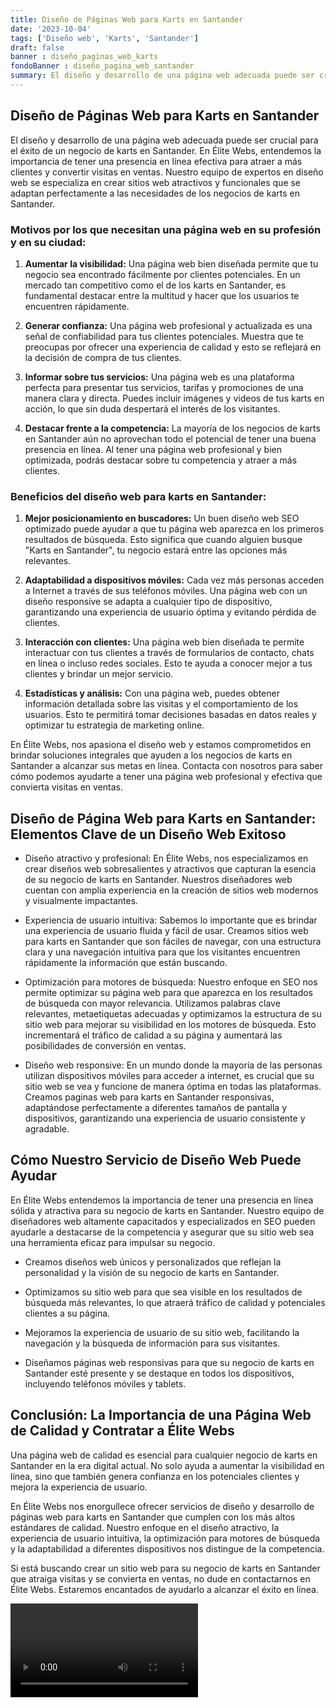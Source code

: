 ```yaml
---
title: Diseño de Páginas Web para Karts en Santander
date: '2023-10-04'
tags: ['Diseño web', 'Karts', 'Santander']
draft: false
banner : diseño_paginas_web_karts
fondoBanner : diseño_pagina_web_santander
summary: El diseño y desarrollo de una página web adecuada puede ser crucial para el éxito de un negocio de karts en Santander. En Élite Webs, entendemos la importancia de tener una presencia en línea efectiva para atraer a más clientes y convertir visitas en ventas. Nuestro equipo de expertos en diseño web se especializa en crear sitios web atractivos y funcionales que se adaptan perfectamente a las necesidades de los negocios de karts en Santander.
---
```


## Diseño de Páginas Web para Karts en Santander

El diseño y desarrollo de una página web adecuada puede ser crucial para el éxito de un negocio de karts en Santander. En Élite Webs, entendemos la importancia de tener una presencia en línea efectiva para atraer a más clientes y convertir visitas en ventas. Nuestro equipo de expertos en diseño web se especializa en crear sitios web atractivos y funcionales que se adaptan perfectamente a las necesidades de los negocios de karts en Santander.

### Motivos por los que necesitan una página web en su profesión y en su ciudad:

1. **Aumentar la visibilidad:** Una página web bien diseñada permite que tu negocio sea encontrado fácilmente por clientes potenciales. En un mercado tan competitivo como el de los karts en Santander, es fundamental destacar entre la multitud y hacer que los usuarios te encuentren rápidamente.

2. **Generar confianza:** Una página web profesional y actualizada es una señal de confiabilidad para tus clientes potenciales. Muestra que te preocupas por ofrecer una experiencia de calidad y esto se reflejará en la decisión de compra de tus clientes.

3. **Informar sobre tus servicios:** Una página web es una plataforma perfecta para presentar tus servicios, tarifas y promociones de una manera clara y directa. Puedes incluir imágenes y videos de tus karts en acción, lo que sin duda despertará el interés de los visitantes.

4. **Destacar frente a la competencia:** La mayoría de los negocios de karts en Santander aún no aprovechan todo el potencial de tener una buena presencia en línea. Al tener una página web profesional y bien optimizada, podrás destacar sobre tu competencia y atraer a más clientes.

### Beneficios del diseño web para karts en Santander:

1. **Mejor posicionamiento en buscadores:** Un buen diseño web SEO optimizado puede ayudar a que tu página web aparezca en los primeros resultados de búsqueda. Esto significa que cuando alguien busque "Karts en Santander", tu negocio estará entre las opciones más relevantes.

2. **Adaptabilidad a dispositivos móviles:** Cada vez más personas acceden a Internet a través de sus teléfonos móviles. Una página web con un diseño responsive se adapta a cualquier tipo de dispositivo, garantizando una experiencia de usuario óptima y evitando pérdida de clientes.

3. **Interacción con clientes:** Una página web bien diseñada te permite interactuar con tus clientes a través de formularios de contacto, chats en línea o incluso redes sociales. Esto te ayuda a conocer mejor a tus clientes y brindar un mejor servicio.

4. **Estadísticas y análisis:** Con una página web, puedes obtener información detallada sobre las visitas y el comportamiento de los usuarios. Esto te permitirá tomar decisiones basadas en datos reales y optimizar tu estrategia de marketing online.

En Élite Webs, nos apasiona el diseño web y estamos comprometidos en brindar soluciones integrales que ayuden a los negocios de karts en Santander a alcanzar sus metas en línea. Contacta con nosotros para saber cómo podemos ayudarte a tener una página web profesional y efectiva que convierta visitas en ventas.

<GifSeo />

<Cta />

## Diseño de Página Web para Karts en Santander: Elementos Clave de un Diseño Web Exitoso

- Diseño atractivo y profesional: En Élite Webs, nos especializamos en crear diseños web sobresalientes y atractivos que capturan la esencia de su negocio de karts en Santander. Nuestros diseñadores web cuentan con amplia experiencia en la creación de sitios web modernos y visualmente impactantes.

- Experiencia de usuario intuitiva: Sabemos lo importante que es brindar una experiencia de usuario fluida y fácil de usar. Creamos sitios web para karts en Santander que son fáciles de navegar, con una estructura clara y una navegación intuitiva para que los visitantes encuentren rápidamente la información que están buscando.

- Optimización para motores de búsqueda: Nuestro enfoque en SEO nos permite optimizar su página web para que aparezca en los resultados de búsqueda con mayor relevancia. Utilizamos palabras clave relevantes, metaetiquetas adecuadas y optimizamos la estructura de su sitio web para mejorar su visibilidad en los motores de búsqueda. Esto incrementará el tráfico de calidad a su página y aumentará las posibilidades de conversión en ventas.

- Diseño web responsive: En un mundo donde la mayoría de las personas utilizan dispositivos móviles para acceder a internet, es crucial que su sitio web se vea y funcione de manera óptima en todas las plataformas. Creamos paginas web para karts en Santander responsivas, adaptándose perfectamente a diferentes tamaños de pantalla y dispositivos, garantizando una experiencia de usuario consistente y agradable.

## Cómo Nuestro Servicio de Diseño Web Puede Ayudar

En Élite Webs entendemos la importancia de tener una presencia en línea sólida y atractiva para su negocio de karts en Santander. Nuestro equipo de diseñadores web altamente capacitados y especializados en SEO pueden ayudarle a destacarse de la competencia y asegurar que su sitio web sea una herramienta eficaz para impulsar su negocio.

- Creamos diseños web únicos y personalizados que reflejan la personalidad y la visión de su negocio de karts en Santander.

- Optimizamos su sitio web para que sea visible en los resultados de búsqueda más relevantes, lo que atraerá tráfico de calidad y potenciales clientes a su página.

- Mejoramos la experiencia de usuario de su sitio web, facilitando la navegación y la búsqueda de información para sus visitantes.

- Diseñamos páginas web responsivas para que su negocio de karts en Santander esté presente y se destaque en todos los dispositivos, incluyendo teléfonos móviles y tablets.

## Conclusión: La Importancia de una Página Web de Calidad y Contratar a Élite Webs

Una página web de calidad es esencial para cualquier negocio de karts en Santander en la era digital actual. No solo ayuda a aumentar la visibilidad en línea, sino que también genera confianza en los potenciales clientes y mejora la experiencia de usuario.

En Élite Webs nos enorgullece ofrecer servicios de diseño y desarrollo de páginas web para karts en Santander que cumplen con los más altos estándares de calidad. Nuestro enfoque en el diseño atractivo, la experiencia de usuario intuitiva, la optimización para motores de búsqueda y la adaptabilidad a diferentes dispositivos nos distingue de la competencia.

Si está buscando crear un sitio web para su negocio de karts en Santander que atraiga visitas y se convierta en ventas, no dude en contactarnos en Élite Webs. Estaremos encantados de ayudarlo a alcanzar el éxito en línea.

<Video />

<CtaBot job='Karts' city='Santander'/>

<Gmaps query='Santander+españa+maps' />
